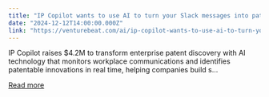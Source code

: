 ```yaml
---
title: "IP Copilot wants to use AI to turn your Slack messages into patents"
date: "2024-12-12T14:00:00.000Z"
link: "https://venturebeat.com/ai/ip-copilot-wants-to-use-ai-to-turn-your-slack-messages-into-patents/"
---
```


IP Copilot raises $4.2M to transform enterprise patent discovery with AI technology that monitors workplace communications and identifies patentable innovations in real time, helping companies build s...

[Read more](https://venturebeat.com/ai/ip-copilot-wants-to-use-ai-to-turn-your-slack-messages-into-patents/)
